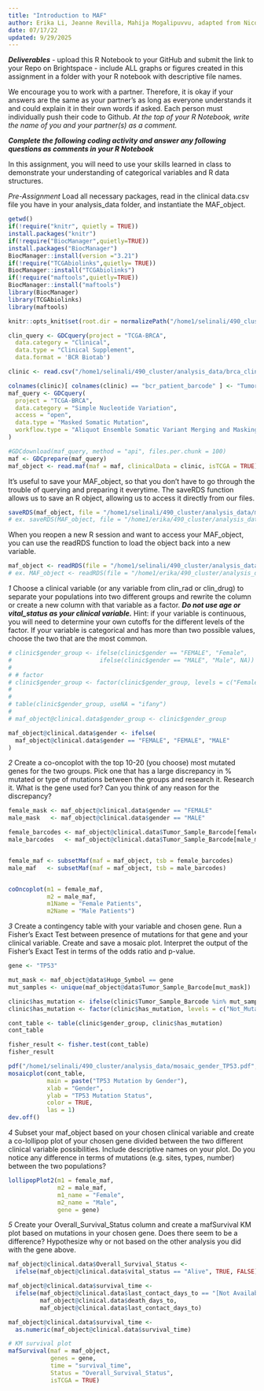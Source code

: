 ```yaml
---
title: "Introduction to MAF"
author: Erika Li, Jeanne Revilla, Mahija Mogalipuvvu, adapted from Nicole Black, Wade Boohar
date: 07/17/22
updated: 9/29/2025
---
```


***Deliverables***
- upload this R Notebook to your GitHub and submit the link to your Repo on Brightspace
- include ALL graphs or figures created in this assignment in a folder with your R notebook with descriptive file names.

We encourage you to work with a partner. Therefore, it is okay if your answers are the same as your partner’s as long as everyone understands it and could explain it in their own words if asked. Each person must individually push their code to Github. *At the top of your R Notebook, write the name of you and your partner(s) as a comment.*

***Complete the following coding activity and answer any following questions as comments in your R Notebook***

In this assignment, you will need to use your skills learned in class to demonstrate your understanding of categorical variables and R data structures.

*Pre-Assignment*
Load all necessary packages, read in the clinical data.csv file you have in your analysis_data folder, and instantiate the MAF_object.
```r
getwd()
if(!require("knitr", quietly = TRUE))
install.packages("knitr")
if(!require("BiocManager",quietly=TRUE))
install.packages("BiocManager")
BiocManager::install(version ="3.21")
if(!require("TCGAbiolinks",quietly= TRUE))
BiocManager::install("TCGAbiolinks")
if(!require("maftools",quietly=TRUE))
BiocManager::install("maftools")
library(BiocManager)
library(TCGAbiolinks)
library(maftools)
```

```r

knitr::opts_knit$set(root.dir = normalizePath("/home1/selinali/490_cluster/analysis_data")) 

clin_query <- GDCquery(project = "TCGA-BRCA",
  data.category = "Clinical",
  data.type = "Clinical Supplement",
  data.format = 'BCR Biotab')

clinic <- read.csv("/home1/selinali/490_cluster/analysis_data/brca_clinical_data.csv", stringsAsFactors = FALSE)

colnames(clinic)[ colnames(clinic) == "bcr_patient_barcode" ] <- "Tumor_Sample_Barcode"
maf_query <- GDCquery(
  project = "TCGA-BRCA",
  data.category = "Simple Nucleotide Variation",
  access = "open",
  data.type = "Masked Somatic Mutation",
  workflow.type = "Aliquot Ensemble Somatic Variant Merging and Masking"
)

#GDCdownload(maf_query, method = "api", files.per.chunk = 100)
maf <- GDCprepare(maf_query)
maf_object <- read.maf(maf = maf, clinicalData = clinic, isTCGA = TRUE)

```




It's useful to save your MAF_object, so that you don't have to go through the trouble of querying and preparing it everytime. The saveRDS function allows us to save an R object, allowing us to access it directly from our files. 
```r
saveRDS(maf_object, file = "/home1/selinali/490_cluster/analysis_data/maf_object.rds")
# ex. saveRDS(MAF_object, file = "/home1/erika/490_cluster/analysis_data/maf_object.rds")

```

When you reopen a new R session and want to access your MAF_object, you can use the readRDS function to load the object back into a new variable.
```r
maf_object <- readRDS(file = "/home1/selinali/490_cluster/analysis_data/maf_object.rds")
# ex. MAF_object <- readRDS(file = "/home1/erika/490_cluster/analysis_data/maf_object.rds")
```


*1*
Choose a clinical variable (or any variable from clin_rad or clin_drug) to separate your populations into two different groups and rewrite the column or create a new column with that variable as a factor. ***Do not use age or vital_status as your clinical variable.*** Hint: if your variable is continuous, you will need to determine your own cutoffs for the different levels of the factor. If your variable is categorical and has more than two possible values, choose the two that are the most common.
```r

# clinic$gender_group <- ifelse(clinic$gender == "FEMALE", "Female",
#                         ifelse(clinic$gender == "MALE", "Male", NA))
# 
# # factor
# clinic$gender_group <- factor(clinic$gender_group, levels = c("Female", "Male"))
# 
# 
# table(clinic$gender_group, useNA = "ifany")
# 
# maf_object@clinical.data$gender_group <- clinic$gender_group

maf_object@clinical.data$gender <- ifelse(
  maf_object@clinical.data$gender == "FEMALE", "FEMALE", "MALE"
)

```


*2*
Create a co-oncoplot with the top 10-20 (you choose) most mutated genes for the two groups. Pick one that has a large discrepancy in % mutated or type of mutations between the groups and research it. 
Research it. What is the gene used for? Can you think of any reason for the discrepancy?
```r
female_mask <- maf_object@clinical.data$gender == "FEMALE"
male_mask   <- maf_object@clinical.data$gender == "MALE"

female_barcodes <- maf_object@clinical.data$Tumor_Sample_Barcode[female_mask]
male_barcodes   <- maf_object@clinical.data$Tumor_Sample_Barcode[male_mask]


female_maf <- subsetMaf(maf = maf_object, tsb = female_barcodes)
male_maf   <- subsetMaf(maf = maf_object, tsb = male_barcodes)


coOncoplot(m1 = female_maf,
           m2 = male_maf,
           m1Name = "Female Patients",
           m2Name = "Male Patients")

```


*3*
Create a contingency table with your variable and chosen gene. Run a Fisher’s Exact Test between presence of mutations for that gene and your clinical variable. Create and save a mosaic plot. 
Interpret the output of the Fisher’s Exact Test in terms of the odds ratio and p-value.
```r
gene <- "TP53"

mut_mask <- maf_object@data$Hugo_Symbol == gene
mut_samples <- unique(maf_object@data$Tumor_Sample_Barcode[mut_mask])

clinic$has_mutation <- ifelse(clinic$Tumor_Sample_Barcode %in% mut_samples, "Mutated", "Not_Mutated")
clinic$has_mutation <- factor(clinic$has_mutation, levels = c("Not_Mutated", "Mutated"))

cont_table <- table(clinic$gender_group, clinic$has_mutation)
cont_table

fisher_result <- fisher.test(cont_table)
fisher_result

pdf("/home1/selinali/490_cluster/analysis_data/mosaic_gender_TP53.pdf", width = 6, height = 6)
mosaicplot(cont_table,
           main = paste("TP53 Mutation by Gender"),
           xlab = "Gender",
           ylab = "TP53 Mutation Status",
           color = TRUE,
           las = 1)
dev.off()
```


*4*
Subset your maf_object based on your chosen clinical variable and create a co-lollipop plot of your chosen gene divided between the two different clinical variable possibilities. Include descriptive names on your plot.
Do you notice any difference in terms of mutations (e.g. sites, types, number) between the two populations?
```r
lollipopPlot2(m1 = female_maf,
              m2 = male_maf,
              m1_name = "Female",
              m2_name = "Male",
              gene = gene)
```


*5*
Create your Overall_Survival_Status column and create a mafSurvival KM plot based on mutations in your chosen gene.
Does there seem to be a difference? Hypothesize why or not based on the other analysis you did with the gene above.
```r
maf_object@clinical.data$Overall_Survival_Status <-
  ifelse(maf_object@clinical.data$vital_status == "Alive", TRUE, FALSE)

maf_object@clinical.data$survival_time <-
  ifelse(maf_object@clinical.data$last_contact_days_to == "[Not Available]",
         maf_object@clinical.data$death_days_to,
         maf_object@clinical.data$last_contact_days_to)

maf_object@clinical.data$survival_time <-
  as.numeric(maf_object@clinical.data$survival_time)

# KM survival plot 
mafSurvival(maf = maf_object,
            genes = gene,
            time = "survival_time",
            Status = "Overall_Survival_Status",
            isTCGA = TRUE)
```